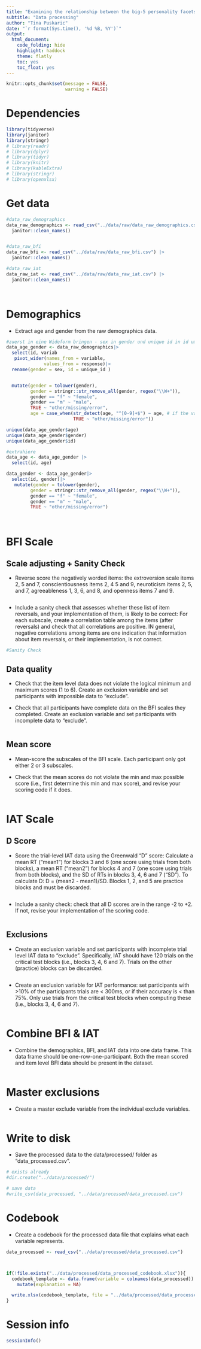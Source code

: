 ```yaml
---
title: "Examining the relationship between the big-5 personality facets and implicit racial attitudes"
subtitle: "Data processing"
author: "Tina Puskaric"
date: "`r format(Sys.time(), '%d %B, %Y')`"
output:
  html_document:
    code_folding: hide
    highlight: haddock
    theme: flatly
    toc: yes
    toc_float: yes
---
```


```r

knitr::opts_chunk$set(message = FALSE,
                      warning = FALSE)

```

# Dependencies

```r

library(tidyverse)
library(janitor)
library(stringr)
# library(readr)
# library(dplyr)
# library(tidyr)
# library(knitr)
# library(kableExtra)
# library(stringr)
# library(openxlsx)


```

# Get data

```r


#data_raw_demographics
data_raw_demographics <- read_csv("../data/raw/data_raw_demographics.csv") |>
  janitor::clean_names()


#data_raw_bfi
data_raw_bfi <- read_csv("../data/raw/data_raw_bfi.csv") |>
  janitor::clean_names()

#data_raw_iat
data_raw_iat <- read_csv("../data/raw/data_raw_iat.csv") |>
  janitor::clean_names()




```

# Demographics
- Extract age and gender from the raw demographics data.

```r
#zuerst in eine Wideform bringen - sex in gender und unique id in id umbenennen
data_age_gender <- data_raw_demographics|>
  select(id, variab
   pivot_wider(names_from = variable,
              values_from = response)|>
  rename(gender = sex, id = unique_id )


  mutate(gender = tolower(gender),
         gender = stringr::str_remove_all(gender, regex("\\W+")),
         gender == "f" ~ "female",
         gender == "m" ~ "male",
         TRUE ~ "other/missing/error",
         age = case_when(str_detect(age, "^[0-9]+$") ~ age, # if the value is only numbers -> keep it. 
                         TRUE ~ "other/missing/error")) 

unique(data_age_gender$age)
unique(data_age_gender$gender)
unique(data_age_gender$id)

#extrahiere
data_age <- data_age_gender |>
  select(id, age)

data_gender <- data_age_gender|>
  select(id, gender)|>
   mutate(gender = tolower(gender),
         gender = stringr::str_remove_all(gender, regex("\\W+")),
         gender == "f" ~ "female",
         gender == "m" ~ "male",
         TRUE ~ "other/missing/error")




```

# BFI Scale

## Scale adjusting + Sanity Check
-  Reverse score the negatively worded items: the extroversion scale items 2, 5 and 7, conscientiousness items 2, 4 5 and 9, neuroticism items 2, 5, and 7, agreeableness 1, 3, 6, and 8, and openness items 7 and 9.


```r


```
- Include a sanity check that assesses whether these list of item reversals, and your implementation of them, is likely to be correct: For each subscale, create a correlation table among the items (after reversals) and check that all correlations are positive. IN general, negative correlations among items are one indication that information about item reversals, or their implementation, is not correct. 
 
```r
#Sanity Check

```



## Data quality
- Check that the item level data does not violate the logical minimum and maximum scores (1 to 6). Create an exclusion variable and set participants with impossible data to "exclude".

- Check that all participants have complete data on the BFI scales they completed. Create an exclusion variable and set participants with incomplete data to "exclude".
```r


```


## Mean score
- Mean-score the subscales of the BFI scale. Each participant only got either 2 or 3 subscales. 

 - Check that the mean scores do not violate the min and max possible score (i.e., first determine this min and max score), and revise your scoring code if it does. 
```r


```

# IAT Scale

## D Score
- Score the trial-level IAT data using the Greenwald "D" score: Calculate a mean RT ("mean1") for blocks 3 and 6 (one score using trials from both blocks), a mean RT ("mean2") for blocks 4 and 7 (one score using trials from both blocks), and the SD of RTs in blocks 3, 4, 6 and 7 ("SD"). To calculate D: D = (mean2 - mean1)/SD. Blocks 1, 2, and 5 are practice blocks and must be discarded. 
```r


```


- Include a sanity check: check that all D scores are in the range -2 to +2. If not, revise your implementation of the scoring code. 

```r


```

## Exclusions
  - Create an exclusion variable and set participants with incomplete trial level IAT data to "exclude". Specifically, IAT should have 120 trials on the critical test blocks (i.e., blocks 3, 4, 6 and 7). Trials on the other (practice) blocks can be discarded.
  
```r


```

  - Create an exclusion variable for IAT performance: set participants with >10% of the participants trials are < 300ms, or if their accuracy is < than 75%. Only use trials from the critical test blocks when computing these (i.e., blocks 3, 4, 6 and 7).

```r


```

# Combine BFI & IAT
- Combine the demographics, BFI, and IAT data into one data frame. This data frame should be one-row-one-participant. Both the mean scored and item level BFI data should be present in the dataset.
```r



```

# Master exclusions
- Create a master exclude variable from the individual exclude variables. 
```r



```

# Write to disk
- Save the processed data to the data/processed/ folder as "data_processed.csv". 
```r

# exists already
#dir.create("../data/processed/")

# save data
#write_csv(data_processed, "../data/processed/data_processed.csv")

```

# Codebook 

- Create a codebook for the processed data file that explains what each variable represents.

```r

data_processed <- read_csv("../data/processed/data_processed.csv")



if(!file.exists("../data/processed/data_processed_codebook.xlsx")){
  codebook_template <- data.frame(variable = colnames(data_processed)) |>
    mutate(explanation = NA)

  write.xlsx(codebook_template, file = "../data/processed/data_processed_codebook.xlsx")
}

```



# Session info

```r

sessionInfo()

```


